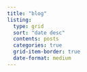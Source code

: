 ```yaml
---
title: "blog"
listing: 
  type: grid
  sort: "date desc"
  contents: posts
  categories: true
  grid-item-border: true 
  date-format: medium
---
```

